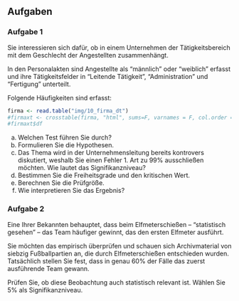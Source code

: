 ## Aufgaben

### Aufgabe 1

Sie interessieren sich dafür, ob in einem Unternehmen der Tätigkeitsbereich mit dem Geschlecht der Angestellten zusammenhängt.

In den Personalakten sind Angestellte als "männlich" oder "weiblich" erfasst und ihre Tätigkeitsfelder in "Leitende Tätigkeit", "Administration" und "Fertigung" unterteilt.

Folgende Häufigkeiten sind erfasst:

```r
firma <- read.table("img/10_firma_dt")
#firmaxt <- crosstable(firma, "html", sums=F, varnames = F, col.order = c("Leitende Tätigkeit", "Administration", "Fertigung"))
#firmaxt$df
```

a) Welchen Test führen Sie durch?
b) Formulieren Sie die Hypothesen.
c) Das Thema wird in der Unternehmensleitung bereits kontrovers diskutiert, weshalb Sie einen Fehler 1. Art zu 99% ausschließen möchten. Wie lautet das Signifikanzniveau?
d) Bestimmen Sie die Freiheitsgrade und den kritischen Wert.
e) Berechnen Sie die Prüfgröße.
f) Wie interpretieren Sie das Ergebnis?

### Aufgabe 2

Eine Ihrer Bekannten behauptet, dass beim Elfmeterschießen -- "statistisch gesehen" -- das Team häufiger gewinnt, das den ersten Elfmeter ausführt.

Sie möchten das empirisch überprüfen und schauen sich Archivmaterial von siebzig Fußballpartien an, die durch Elfmeterschießen entschieden wurden. Tatsächlich stellen Sie fest, dass in genau 60% der Fälle das zuerst ausführende Team gewann.

Prüfen Sie, ob diese Beobachtung auch statistisch relevant ist. Wählen Sie 5% als Signifikanzniveau.
